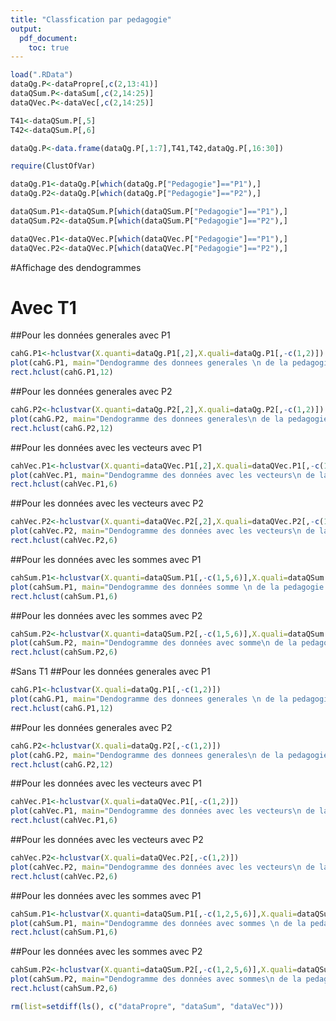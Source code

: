 ```yaml
---
title: "Classfication par pedagogie"
output:
  pdf_document:
    toc: true
---
```



```r
load(".RData")
dataQg.P<-dataPropre[,c(2,13:41)]
dataQSum.P<-dataSum[,c(2,14:25)]
dataQVec.P<-dataVec[,c(2,14:25)]
```

```r
T41<-dataQSum.P[,5]
T42<-dataQSum.P[,6]
```

```r
dataQg.P<-data.frame(dataQg.P[,1:7],T41,T42,dataQg.P[,16:30])
```


```r
require(ClustOfVar)

dataQg.P1<-dataQg.P[which(dataQg.P["Pedagogie"]=="P1"),]
dataQg.P2<-dataQg.P[which(dataQg.P["Pedagogie"]=="P2"),]

dataQSum.P1<-dataQSum.P[which(dataQSum.P["Pedagogie"]=="P1"),]
dataQSum.P2<-dataQSum.P[which(dataQSum.P["Pedagogie"]=="P2"),]

dataQVec.P1<-dataQVec.P[which(dataQVec.P["Pedagogie"]=="P1"),]
dataQVec.P2<-dataQVec.P[which(dataQVec.P["Pedagogie"]=="P2"),]

```


#Affichage des dendogrammes

# Avec T1 
##Pour les données generales avec P1
```r
cahG.P1<-hclustvar(X.quanti=dataQg.P1[,2],X.quali=dataQg.P1[,-c(1,2)])
plot(cahG.P1, main="Dendogramme des donnees generales \n de la pedagogie P1")
rect.hclust(cahG.P1,12)
```

##Pour les données generales avec P2
```r
cahG.P2<-hclustvar(X.quanti=dataQg.P2[,2],X.quali=dataQg.P2[,-c(1,2)])
plot(cahG.P2, main="Dendogramme des donnees generales\n de la pedagogie P2")
rect.hclust(cahG.P2,12)
```

##Pour les données avec les vecteurs avec P1
```r
cahVec.P1<-hclustvar(X.quanti=dataQVec.P1[,2],X.quali=dataQVec.P1[,-c(1,2)])
plot(cahVec.P1, main="Dendogramme des données avec les vecteurs\n de la pedagogie P1")
rect.hclust(cahVec.P1,6)
```

##Pour les données avec les vecteurs avec P2
```r
cahVec.P2<-hclustvar(X.quanti=dataQVec.P2[,2],X.quali=dataQVec.P2[,-c(1,2)])
plot(cahVec.P2, main="Dendogramme des données avec les vecteurs\n de la pedagogie P2")
rect.hclust(cahVec.P2,6)
```




##Pour les données avec les sommes avec P1

```r
cahSum.P1<-hclustvar(X.quanti=dataQSum.P1[,-c(1,5,6)],X.quali=dataQSum.P1[,c(5,6)])
plot(cahSum.P1, main="Dendogramme des données somme \n de la pedagogie P1")
rect.hclust(cahSum.P1,6)
```

##Pour les données avec les sommes avec P2
```r
cahSum.P2<-hclustvar(X.quanti=dataQSum.P2[,-c(1,5,6)],X.quali=dataQSum.P2[,c(5,6)])
plot(cahSum.P2, main="Dendogramme des données avec somme\n de la pedagogie P2")
rect.hclust(cahSum.P2,6)
```



#Sans T1
##Pour les données generales avec P1
```r
cahG.P1<-hclustvar(X.quali=dataQg.P1[,-c(1,2)])
plot(cahG.P1, main="Dendogramme des donnees generales \n de la pedagogie P1")
rect.hclust(cahG.P1,12)
```

##Pour les données generales avec P2
```r
cahG.P2<-hclustvar(X.quali=dataQg.P2[,-c(1,2)])
plot(cahG.P2, main="Dendogramme des donnees generales\n de la pedagogie P2")
rect.hclust(cahG.P2,12)
```

##Pour les données avec les vecteurs avec P1
```r
cahVec.P1<-hclustvar(X.quali=dataQVec.P1[,-c(1,2)])
plot(cahVec.P1, main="Dendogramme des données avec les vecteurs\n de la pedagogie P1")
rect.hclust(cahVec.P1,6)
```

##Pour les données avec les vecteurs avec P2
```r
cahVec.P2<-hclustvar(X.quali=dataQVec.P2[,-c(1,2)])
plot(cahVec.P2, main="Dendogramme des données avec les vecteurs\n de la pedagogie P2")
rect.hclust(cahVec.P2,6)
```



##Pour les données avec les sommes avec P1

```r
cahSum.P1<-hclustvar(X.quanti=dataQSum.P1[,-c(1,2,5,6)],X.quali=dataQSum.P1[,c(5,6)])
plot(cahSum.P1, main="Dendogramme des données avec sommes \n de la pedagogie P1")
rect.hclust(cahSum.P1,6)
```

##Pour les données avec les sommes avec P2
```r
cahSum.P2<-hclustvar(X.quanti=dataQSum.P2[,-c(1,2,5,6)],X.quali=dataQSum.P2[,c(5,6)])
plot(cahSum.P2, main="Dendogramme des données avec sommes\n de la pedagogie P2")
rect.hclust(cahSum.P2,6)
```


```r

rm(list=setdiff(ls(), c("dataPropre", "dataSum", "dataVec")))
```